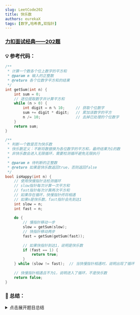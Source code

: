 ```yaml
---
slug: LeetCode202
title: 快乐数
authors: eurekaX
tags: [数字,哈希表,双指针]
---
```



### <B2>[力扣面试经典——202题](https://leetcode.cn/problems/happy-number/description/?envType=study-plan-v2&envId=top-interview-150 "力扣")</B2>

<!-- truncate -->


### 💡 参考代码：

```c
/**
 * 计算一个数各个位上数字的平方和
 * @param n 输入的正整数
 * @return 各个位数字平方和的结果
 */
int getSum(int n) {
    int sum = 0;
    // 逐位提取数字并计算平方和
    while (n > 0) {
        int digit = n % 10;     // 获取个位数字
        sum += digit * digit;   // 累加该数字的平方
        n /= 10;                // 去掉已处理的个位数字
    }
    return sum;
}

/**
 * 判断一个数是否为快乐数
 * 快乐数定义：不断将数替换为各位数字的平方和，最终结果为1的数
 * 非快乐数会进入无限循环，需要检测循环避免无限执行
 * 
 * @param n 待判断的正整数
 * @return 如果是快乐数返回true，否则返回false
 */
bool isHappy(int n) {
    // 使用快慢指针法检测循环
    // slow指针每次计算一次平方和
    // fast指针每次计算两次平方和
    // 如果存在循环，快慢指针终将相遇
    // 如果n是快乐数，fast指针会先到达1
    int slow = n;
    int fast = n;
    
    do {
        // 慢指针移动一步
        slow = getSum(slow);
        // 快指针移动两步
        fast = getSum(getSum(fast));
        
        // 如果快指针到达1，说明是快乐数
        if (fast == 1) {
            return true;
        }
    } while (slow != fast);  // 当快慢指针相遇时，说明出现了循环
    
    // 快慢指针相遇且不为1，说明进入了循环，不是快乐数
    return false;
}
```

### 📖 总结：

<details>
<summary>点击展开题目总结</summary>
# 🤔 快乐数

---

## 1️⃣ 题目核心信息

🎯 **功能描述**：判断一个正整数是否为快乐数。快乐数的定义是：将该数替换为它每个位置上的数字的平方和，重复这个过程直到这个数变为 1（为快乐数），或者进入无限循环但始终变不到 1（非快乐数）。

📥 **输入输出**：
- **输入**：n - 待判断的正整数（1 <= n <= 2^31 - 1）
- **输出**：布尔值，如果是快乐数返回 true，否则返回 false

---

## 2️⃣ 实现原理

💡 **核心思路**：使用快慢指针法（Floyd 判圈算法）检测是否出现循环。慢指针每次计算一次平方和，快指针每次计算两次平方和。如果存在循环，快慢指针终将相遇；如果是快乐数，快指针会先到达 1。

📋 **实现步骤**：
1. 编写辅助函数 `getSum` 计算一个数各位数字的平方和
2. 初始化快慢指针都指向输入数字 n
3. 循环中慢指针移动一步，快指针移动两步
4. 如果快指针到达 1，返回 true（是快乐数）
5. 如果快慢指针相遇且不为 1，说明进入循环，返回 false

---

## 3️⃣ 关键点解析

给出原始做题思路并比较与最优解区别（可选）

原始思路可能是使用哈希表记录已经出现过的数字，检测是否重复出现。但这样需要额外的空间存储历史数据。

最优解使用快慢指针法，将空间复杂度从 O(n) 降低到 O(1)，这是经典的 Floyd 判圈算法应用。

### 🎯 代码技巧
- 使用快慢指针检测循环，避免使用额外存储空间
- 分离计算平方和的逻辑到独立函数，提高代码可读性
- 利用 do-while 循环结构确保至少执行一次循环体

## 4️⃣ 使用场景

### ✅ 适用情况：
- 检测链表或序列中的循环
- 数字变换类问题中判断是否进入循环状态
- 需要常数空间复杂度的循环检测问题

### ⚠️ 前提条件：
- 输入为正整数
- 变换过程确定且可预测

## 5️⃣ 复杂度分析

- ⏱️ 时间复杂度：O(log n) - 每次计算平方和需要 O(log n) 时间，循环次数是常数级别
- 💾 空间复杂度：O(1) - 只使用了常数级别的额外空间

## 6️⃣ 注意事项

### 🚩 边界情况：
- 输入为 1（本身就是快乐数）
- 输入为单个数字但非 1 的情况
- 大整数输入的情况

### 💥 易错点：
- 忘记处理快指针到达 1 的情况直接返回 false
- 循环条件判断错误，可能导致无限循环
- 没有正确实现各位数字平方和的计算逻辑

## 7️⃣ 补充说明

#### 以 `n = 19` 为例

我们通过具体例子 `n = 19` 来逐步演示 `isHappy` 函数的执行过程：

#### 🔢 第一步：初始化
- `slow = 19`
- `fast = 19`

#### 🔄 第二步：进入循环

**第1次循环：**
- `slow = getSum(19) = 1² + 9² = 1 + 81 = 82`
- `fast = getSum(getSum(19)) = getSum(82) = 8² + 2² = 64 + 4 = 68`
- 检查 `fast == 1`？否，68 ≠ 1
- 检查 `slow != fast`？是，82 ≠ 68，继续循环

**第2次循环：**
- `slow = getSum(82) = 8² + 2² = 64 + 4 = 68`
- `fast = getSum(getSum(68)) = getSum(100) = 1² + 0² + 0² = 1`
- 检查 `fast == 1`？是，返回 `true`

#### ✅ 最终结果
由于快指针 `fast` 在第2次循环中变为 1，函数返回 `true`，表明 19 是一个快乐数。

#### 📈 getSum 函数执行过程示例
当计算 `getSum(19)` 时：
1. `digit = 19 % 10 = 9`，`sum = 0 + 9² = 81`，`n = 19 / 10 = 1`
2. `digit = 1 % 10 = 1`，`sum = 81 + 1² = 82`，`n = 1 / 10 = 0`
3. 返回 `sum = 82`

这个逐步执行过程展示了如何通过快慢指针法判断快乐数，避免了无限循环的可能。



</details>
